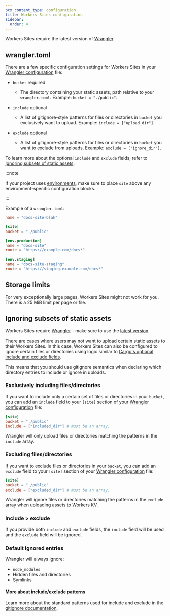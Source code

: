```yaml
---
pcx_content_type: configuration
title: Workers Sites configuration
sidebar:
  order: 4
---
```



<Render file="workers_sites" />

Workers Sites require the latest version of [Wrangler](https://github.com/cloudflare/workers-sdk/tree/main/packages/wrangler).

## wrangler.toml

There are a few specific configuration settings for Workers Sites in your [Wrangler configuration](/workers/wrangler/configuration) file:

- `bucket` required

  - The directory containing your static assets, path relative to your `wrangler.toml`. Example: `bucket = "./public"`.

- `include` optional

  - A list of gitignore-style patterns for files or directories in `bucket` you exclusively want to upload. Example: `include = ["upload_dir"]`.

- `exclude` optional
  - A list of gitignore-style patterns for files or directories in `bucket` you want to exclude from uploads. Example: `exclude = ["ignore_dir"]`.

To learn more about the optional `include` and `exclude` fields, refer to [Ignoring subsets of static assets](#ignoring-subsets-of-static-assets).

:::note

If your project uses [environments](/workers/wrangler/environments/), make sure to place `site` above any environment-specific configuration blocks.

:::

Example of a `wrangler.toml`:

```toml
name = "docs-site-blah"

[site]
bucket = "./public"

[env.production]
name = "docs-site"
route = "https://example.com/docs*"

[env.staging]
name = "docs-site-staging"
route = "https://staging.example.com/docs*"
```

## Storage limits

For very exceptionally large pages, Workers Sites might not work for you. There is a 25 MiB limit per page or file.

## Ignoring subsets of static assets

Workers Sites require [Wrangler](https://github.com/cloudflare/workers-sdk/tree/main/packages/wrangler) - make sure to use the [latest version](/workers/wrangler/install-and-update/#update-wrangler).

There are cases where users may not want to upload certain static assets to their Workers Sites.
In this case, Workers Sites can also be configured to ignore certain files or directories using logic
similar to [Cargo's optional include and exclude fields](https://doc.rust-lang.org/cargo/reference/manifest.html#the-exclude-and-include-fields-optional).

This means that you should use gitignore semantics when declaring which directory entries to include or ignore in uploads.

### Exclusively including files/directories

If you want to include only a certain set of files or directories in your `bucket`, you can add an `include` field to your `[site]` section of your [Wrangler configuration](/workers/wrangler/configuration) file:

```toml
[site]
bucket = "./public"
include = ["included_dir"] # must be an array.
```

Wrangler will only upload files or directories matching the patterns in the `include` array.

### Excluding files/directories

If you want to exclude files or directories in your `bucket`, you can add an `exclude` field to your `[site]` section of your [Wrangler configuration](/workers/wrangler/configuration) file:

```toml
[site]
bucket = "./public"
exclude = ["excluded_dir"] # must be an array.
```

Wrangler will ignore files or directories matching the patterns in the `exclude` array when uploading assets to Workers KV.

### Include > exclude

If you provide both `include` and `exclude` fields, the `include` field will be used and the `exclude` field will be ignored.

### Default ignored entries

Wrangler will always ignore:

- `node_modules`
- Hidden files and directories
- Symlinks

#### More about include/exclude patterns

Learn more about the standard patterns used for include and exclude in the [gitignore documentation](https://git-scm.com/docs/gitignore).
